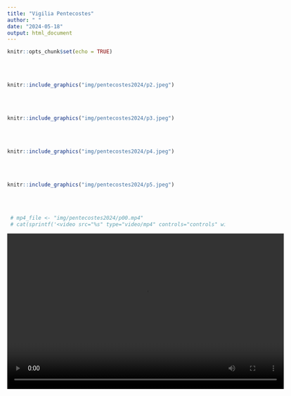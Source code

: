 ```yaml
---
title: "Vigilia Pentecostes"
author: " "
date: "2024-05-18"
output: html_document
---
```


```r
knitr::opts_chunk$set(echo = TRUE)
```

</br></br>


```r
knitr::include_graphics("img/pentecostes2024/p2.jpeg")
```

</br></br>


```r
knitr::include_graphics("img/pentecostes2024/p3.jpeg")
```

</br></br>


```r
knitr::include_graphics("img/pentecostes2024/p4.jpeg")
```

</br></br>


```r
knitr::include_graphics("img/pentecostes2024/p5.jpeg")
```
</br></br>

```r
 # mp4_file <- "img/pentecostes2024/p00.mp4"
 # cat(sprintf('<video src="%s" type="video/mp4" controls="controls" width="640" height="360"></video>', mp4_file))
```

<center>
<video src="img/pentecostes2024/p11.mp4" type="video/mp4" controls="controls" width="640" height="360"></video>
</center>

